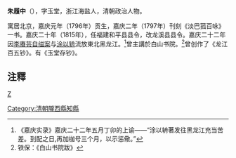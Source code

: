 '''朱履中'''（{{bd|?||?|}}），字玉堂，浙江海盐人，清朝政治人物。

寓居北京，嘉庆元年（1796年）贡生，嘉庆二年（1797年）刊刻《淡巴菰百咏》一书。嘉庆二十年（1815年），任福建和平县县令，改龙溪县县令。嘉庆二十二年因[[李賡芸|李賡芸自缢案]]与[[涂以辀|涂以辀]]流放東北黑龙江。<ref>《嘉庆实录》嘉庆二十二年五月丁卯的上谕——“涂以辀著发往黑龙江充当苦差。到配之日,再加枷号三个月，以示惩儆。”</ref>曾主講於白山书院。<ref>铁保：《白山书院跋》</ref>曾创作了《龙江百五钞》。有《玉堂存钞》。

== 注釋 ==
{{reflist}}
{{清朝人物小作品}}
[[category:清朝和平縣知縣|Z]]
[[Category:清朝隴西縣知縣|Category:清朝隴西縣知縣]]